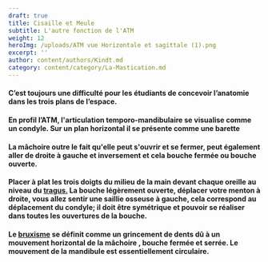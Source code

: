 ```yaml
---
draft: true
title: Cisaille et Meule
subtitle: L'autre fonction de l'ATM
weight: 12
heroImg: /uploads/ATM vue Horizontale et sagittale (1).png
excerpt: ''
author: content/authors/Kindt.md
category: content/category/La-Mastication.md
---
```


#### C’est toujours une difficulté pour les étudiants de&#xA;concevoir l’anatomie dans les trois plans de l’espace.

#### En profil l’ATM, l'articulation temporo-mandibulaire se visualise comme un condyle. Sur un&#xA;plan horizontal il se présente comme une barette

<Space height={15} />

#### La mâchoire outre le fait qu'elle peut s'ouvrir et se fermer, peut également aller de droite à gauche et inversement et cela bouche fermée ou bouche ouverte. 

#### Placer à plat les trois doigts du milieu de la main devant chaque oreille au niveau du [tragus.](https://www.google.com/search?sca_esv=19239ae0a447a3b4\&sxsrf=ACQVn0_yP-Hhe5o6MWpRgT95IxcljxAjog:1708445225881\&q=tragus+def\&tbm=isch\&source=lnms\&sa=X\&ved=2ahUKEwir7bm2prqEAxUKRKQEHdGVCFAQ0pQJegQICRAB\&biw=1600\&bih=739\&dpr=1 "tragus") La bouche légèrement ouverte, déplacer votre menton à droite, vous allez sentir une saillie osseuse à gauche, cela correspond au déplacement du condyle; il doit être symétrique et pouvoir se réaliser dans toutes les ouvertures de la bouche.

#### Le [bruxisme](https://www.google.com/search?q=le+bruxisme+c%27est+quoi\&oq=le+bruxisme\&gs_lcrp=EgZjaHJvbWUqBwgDEAAYgAQyCQgAEEUYORiABDIJCAEQRRg7GIAEMgcIAhAAGIAEMgcIAxAAGIAEMgcIBBAAGIAEMgcIBRAAGIAEMgcIBhAAGIAEMgYIBxBFGDzSAQkxMTY3MGowajeoAgCwAgA\&sourceid=chrome\&ie=UTF-8 "Bruxisme") se définit comme un grincement de dents dû à un mouvement horizontal de la mâchoire , bouche fermée et serrée. Le mouvement de la mandibule est essentiellement circulaire.

<Space height={20} />

####

<Space height={10} />

####

<Space height={20} />
